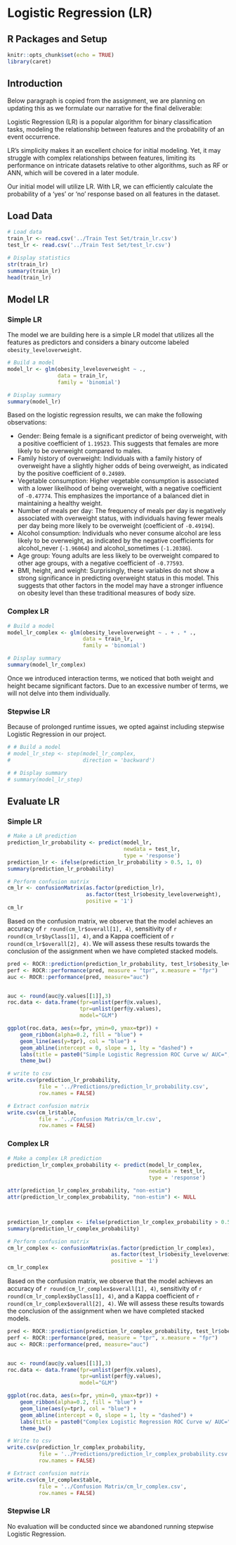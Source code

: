 # Logistic Regression (LR)

## R Packages and Setup {-}

```r
knitr::opts_chunk$set(echo = TRUE)
library(caret)
```


## Introduction

Below paragraph is copied from the assignment, we are planning on updating this as we formulate our narrative for the final deliverable:

Logistic Regression (LR) is a popular algorithm for binary classification tasks, modeling the relationship between features and the probability of an event occurrence.

LR’s simplicity makes it an excellent choice for initial modeling. Yet, it may struggle with complex relationships between features, limiting its performance on intricate datasets relative to other algorithms, such as RF or ANN, which will be covered in a later module.

Our initial model will utilize LR. With LR, we can efficiently calculate the probability of a ‘yes’ or ‘no’ response based on all features in the dataset.


## Load Data

```r
# Load data
train_lr <- read.csv('../Train Test Set/train_lr.csv')
test_lr <- read.csv('../Train Test Set/test_lr.csv')

# Display statistics
str(train_lr)
summary(train_lr)
head(train_lr)
```


## Model LR

### Simple LR

The model we are building here is a simple LR model that utilizes all the features as predictors and considers a binary outcome labeled `obesity_leveloverweight`.

```r
# Build a model
model_lr <- glm(obesity_leveloverweight ~ .,
                data = train_lr,
                family = 'binomial')
```

```r
# Display summary
summary(model_lr)
```

Based on the logistic regression results, we can make the following observations:

  - Gender: Being female is a significant predictor of being overweight, with a positive coefficient of `1.19523`. This suggests that females are more likely to be overweight compared to males.
  - Family history of overweight: Individuals with a family history of overweight have a slightly higher odds of being overweight, as indicated by the positive coefficient of `0.24989`.
  - Vegetable consumption: Higher vegetable consumption is associated with a lower likelihood of being overweight, with a negative coefficient of `-0.47774`. This emphasizes the importance of a balanced diet in maintaining a healthy weight.
  - Number of meals per day: The frequency of meals per day is negatively associated with overweight status, with individuals having fewer meals per day being more likely to be overweight (coefficient of `-0.49194`).
  - Alcohol consumption: Individuals who never consume alcohol are less likely to be overweight, as indicated by the negative coefficients for alcohol_never (`-1.96064`) and alcohol_sometimes (`-1.20386`).
  - Age group: Young adults are less likely to be overweight compared to other age groups, with a negative coefficient of `-0.77593`.
  - BMI, height, and weight: Surprisingly, these variables do not show a strong significance in predicting overweight status in this model. This suggests that other factors in the model may have a stronger influence on obesity level than these traditional measures of body size.

### Complex LR

```r
# Build a model
model_lr_complex <- glm(obesity_leveloverweight ~ . + . * .,
                        data = train_lr,
                        family = 'binomial')
```

```r
# Display summary
summary(model_lr_complex)
```

Once we introduced interaction terms, we noticed that both weight and height became significant factors. Due to an excessive number of terms, we will not delve into them individually.

### Stepwise LR

Because of prolonged runtime issues, we opted against including stepwise Logistic Regression in our project.

```r
# # Build a model
# model_lr_step <- step(model_lr_complex,
#                       direction = 'backward')
```

```r
# # Display summary
# summary(model_lr_step)
```


## Evaluate LR

### Simple LR

```r
# Make a LR prediction
prediction_lr_probability <- predict(model_lr,
                                     newdata = test_lr,
                                     type = 'response')
prediction_lr <- ifelse(prediction_lr_probability > 0.5, 1, 0)
summary(prediction_lr_probability)

# Perform confusion matrix
cm_lr <- confusionMatrix(as.factor(prediction_lr),
                         as.factor(test_lr$obesity_leveloverweight),
                         positive = '1')
cm_lr
```


Based on the confusion matrix, we observe that the model achieves an accuracy of ``r round(cm_lr$overall[1], 4)``, sensitivity of ``r round(cm_lr$byClass[1], 4)``, and a Kappa coefficient of ``r round(cm_lr$overall[2], 4)``. We will assess these results towards the conclusion of the assignment when we have completed stacked models.

```r
pred <- ROCR::prediction(prediction_lr_probability, test_lr$obesity_leveloverweight)
perf <- ROCR::performance(pred, measure = "tpr", x.measure = "fpr")
auc <- ROCR::performance(pred, measure="auc")


auc <- round(auc@y.values[[1]],3)
roc.data <- data.frame(fpr=unlist(perf@x.values),
                       tpr=unlist(perf@y.values),
                       model="GLM")

ggplot(roc.data, aes(x=fpr, ymin=0, ymax=tpr)) +
    geom_ribbon(alpha=0.2, fill = "blue") +
    geom_line(aes(y=tpr), col = "blue") +
    geom_abline(intercept = 0, slope = 1, lty = "dashed") +
    labs(title = paste0("Simple Logistic Regression ROC Curve w/ AUC=", auc)) +
    theme_bw()
```

```r
# write to csv
write.csv(prediction_lr_probability,
          file = '../Predictions/prediction_lr_probability.csv',
          row.names = FALSE)

# Extract confusion matrix
write.csv(cm_lr$table,
          file = '../Confusion Matrix/cm_lr.csv',
          row.names = FALSE)
```

### Complex LR

```r
# Make a complex LR prediction
prediction_lr_complex_probability <- predict(model_lr_complex,
                                             newdata = test_lr,
                                             type = 'response')

attr(prediction_lr_complex_probability, "non-estim")
attr(prediction_lr_complex_probability, "non-estim") <- NULL



prediction_lr_complex <- ifelse(prediction_lr_complex_probability > 0.5, 1, 0)
summary(prediction_lr_complex_probability)

# Perform confusion matrix
cm_lr_complex <- confusionMatrix(as.factor(prediction_lr_complex),
                                 as.factor(test_lr$obesity_leveloverweight),
                                 positive = '1')
cm_lr_complex
```

Based on the confusion matrix, we observe that the model achieves an accuracy of ``r round(cm_lr_complex$overall[1], 4)``, sensitivity of ``r round(cm_lr_complex$byClass[1], 4)``, and a Kappa coefficient of ``r round(cm_lr_complex$overall[2], 4)``. We will assess these results towards the conclusion of the assignment when we have completed stacked models.

```r
pred <- ROCR::prediction(prediction_lr_complex_probability, test_lr$obesity_leveloverweight)
perf <- ROCR::performance(pred, measure = "tpr", x.measure = "fpr")
auc <- ROCR::performance(pred, measure="auc")


auc <- round(auc@y.values[[1]],3)
roc.data <- data.frame(fpr=unlist(perf@x.values),
                       tpr=unlist(perf@y.values),
                       model="GLM")

ggplot(roc.data, aes(x=fpr, ymin=0, ymax=tpr)) +
    geom_ribbon(alpha=0.2, fill = "blue") +
    geom_line(aes(y=tpr), col = "blue") +
    geom_abline(intercept = 0, slope = 1, lty = "dashed") +
    labs(title = paste0("Complex Logistic Regression ROC Curve w/ AUC=", auc)) +
    theme_bw()
```

```r
# Write to csv
write.csv(prediction_lr_complex_probability,
          file = '../Predictions/prediction_lr_complex_probability.csv',
          row.names = FALSE)

# Extract confusion matrix
write.csv(cm_lr_complex$table,
          file = '../Confusion Matrix/cm_lr_complex.csv',
          row.names = FALSE)
```

### Stepwise LR

No evaluation will be conducted since we abandoned running stepwise Logistic Regression.

<!-- ```{r evaluate_lr_step} -->
<!-- # Make a step LR prediction -->
<!-- prediction_lr_step_probability <- predict(model_lr_step, -->
<!--                                           newdata = test_lr, -->
<!--                                           type = 'response') -->
<!-- prediction_lr_step <- ifelse(prediction_lr_step_probability > 0.5, 1, 0) -->
<!-- summary(prediction_lr_step_probability) -->

<!-- # Perform confusion matrix -->
<!-- cm_lr_step <- confusionMatrix(as.factor(prediction_lr_step), -->
<!--                               as.factor(test_lr$obesity_leveloverweight), -->
<!--                               positive = '1') -->
<!-- cm_lr_step -->
<!-- ``` -->

<!-- ```{r write_prediction_lr_step_probability, echo=FALSE} -->
<!-- # Write to csv -->
<!-- write.csv(prediction_lr_step_probability, -->
<!--           file = '../Predictions/prediction_lr_step_probability.csv', -->
<!--           row.names = FALSE) -->

<!-- # Extract confusion matrix -->
<!-- write.csv(cm_lr_step$table, -->
<!--           file = '../Confusion Matrix/cm_lr_step.csv', -->
<!--           row.names = FALSE) -->
<!-- ``` -->